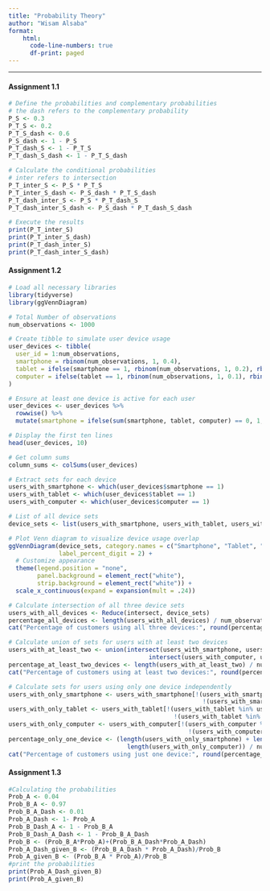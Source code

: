 ```yaml
---
title: "Probability Theory"
author: "Wisam Alsaba"
format: 
    html:
      code-line-numbers: true
      df-print: paged
---
```

----
#### **Assignment 1.1**
```r


# Define the probabilities and complementary probabilities
# the dash refers to the complementary probability
P_S <- 0.3
P_T_S <- 0.2
P_T_S_dash <- 0.6
P_S_dash <- 1 - P_S
P_T_dash_S <- 1 - P_T_S
P_T_dash_S_dash <- 1 - P_T_S_dash

# Calculate the conditional probabilities
# inter refers to intersection
P_T_inter_S <- P_S * P_T_S
P_T_inter_S_dash <- P_S_dash * P_T_S_dash
P_T_dash_inter_S <- P_S * P_T_dash_S
P_T_dash_inter_S_dash <- P_S_dash * P_T_dash_S_dash

# Execute the results
print(P_T_inter_S)
print(P_T_inter_S_dash)
print(P_T_dash_inter_S)
print(P_T_dash_inter_S_dash)
```
#### **Assignment 1.2**
```r
# Load all necessary libraries
library(tidyverse)
library(ggVennDiagram)

# Total Number of observations
num_observations <- 1000

# Create tibble to simulate user device usage
user_devices <- tibble(
  user_id = 1:num_observations,
  smartphone = rbinom(num_observations, 1, 0.4),
  tablet = ifelse(smartphone == 1, rbinom(num_observations, 1, 0.2), rbinom(num_observations, 1, 0.5)),
  computer = ifelse(tablet == 1, rbinom(num_observations, 1, 0.1), rbinom(num_observations, 1, 0.3))
)

# Ensure at least one device is active for each user
user_devices <- user_devices %>%
  rowwise() %>% 
  mutate(smartphone = ifelse(sum(smartphone, tablet, computer) == 0, 1, smartphone))

# Display the first ten lines
head(user_devices, 10)

# Get column sums
column_sums <- colSums(user_devices)

# Extract sets for each device
users_with_smartphone <- which(user_devices$smartphone == 1)
users_with_tablet <- which(user_devices$tablet == 1)
users_with_computer <- which(user_devices$computer == 1)

# List of all device sets
device_sets <- list(users_with_smartphone, users_with_tablet, users_with_computer)

# Plot Venn diagram to visualize device usage overlap
ggVennDiagram(device_sets, category.names = c("Smartphone", "Tablet", "Computer"),
              label_percent_digit = 2) +
  # Customize appearance
  theme(legend.position = "none", 
        panel.background = element_rect("white"),
        strip.background = element_rect("white")) +
  scale_x_continuous(expand = expansion(mult = .24))

# Calculate intersection of all three device sets
users_with_all_devices <- Reduce(intersect, device_sets)
percentage_all_devices <- length(users_with_all_devices) / num_observations * 100
cat("Percentage of customers using all three devices:", round(percentage_all_devices, 2), "%\n")

# Calculate union of sets for users with at least two devices
users_with_at_least_two <- union(intersect(users_with_smartphone, users_with_tablet), union(intersect(users_with_smartphone, users_with_computer), 
                                       intersect(users_with_computer, users_with_tablet)))
percentage_at_least_two_devices <- length(users_with_at_least_two) / num_observations * 100
cat("Percentage of customers using at least two devices:", round(percentage_at_least_two_devices, 2), "%\n")

# Calculate sets for users using only one device independently
users_with_only_smartphone <- users_with_smartphone[!(users_with_smartphone %in% users_with_tablet) & 
                                                      !(users_with_smartphone %in% users_with_computer)]
users_with_only_tablet <- users_with_tablet[!(users_with_tablet %in% users_with_smartphone) & 
                                              !(users_with_tablet %in% users_with_computer)]
users_with_only_computer <- users_with_computer[!(users_with_computer %in% users_with_smartphone) & 
                                                  !(users_with_computer %in% users_with_tablet)]
percentage_only_one_device <- (length(users_with_only_smartphone) + length(users_with_only_tablet) + 
                                 length(users_with_only_computer)) / num_observations * 100
cat("Percentage of customers using just one device:", round(percentage_only_one_device, 2), "%\n")
```
#### **Assignment 1.3**
```r
#Calculating the probabilities
Prob_A <- 0.04
Prob_B_A <- 0.97
Prob_B_A_Dash <- 0.01
Prob_A_Dash <- 1- Prob_A
Prob_B_Dash_A <- 1 - Prob_B_A
Prob_B_Dash_A_Dash <- 1 - Prob_B_A_Dash
Prob_B <- (Prob_B_A*Prob_A)+(Prob_B_A_Dash*Prob_A_Dash)
Prob_A_Dash_given_B <- (Prob_B_A_Dash * Prob_A_Dash)/Prob_B
Prob_A_given_B <- (Prob_B_A * Prob_A)/Prob_B
#print the probabilities
print(Prob_A_Dash_given_B)
print(Prob_A_given_B)
```